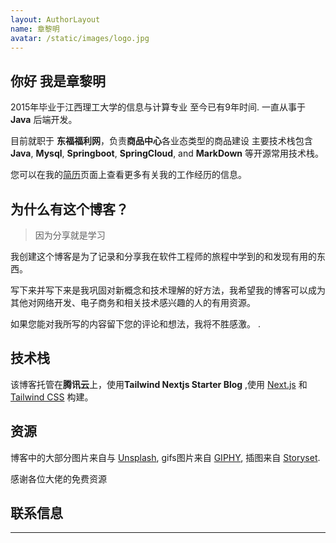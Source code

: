 ```yaml
---
layout: AuthorLayout
name: 章黎明
avatar: /static/images/logo.jpg
---
```



## 你好 <Twemoji emoji="waving hand" /> 我是章黎明

2015年毕业于江西理工大学的信息与计算专业 至今已有9年时间.
一直从事于 **Java** 后端开发。

目前就职于 **东福福利网**，负责**商品中心**各业态类型的商品建设
主要技术栈包含 **Java**, **Mysql**, **Springboot**, **SpringCloud**, and **MarkDown** 等开源常用技术栈。

您可以在我的[简历](/resume)页面上查看更多有关我的工作经历的信息。




## 为什么有这个博客？

> 因为分享就是学习

我创建这个博客是为了记录和分享我在软件工程师的旅程中学到的和发现有用的东西。

写下来并写下来是我巩固对新概念和技术理解的好方法，我希望我的博客可以成为其他对网络开发、电子商务和相关技术感兴趣的人的有用资源。

如果您能对我所写的内容留下您的评论和想法，我将不胜感激。 <Twemoji emoji="clinking-beer-mugs" />.

## 技术栈

该博客托管在**腾讯云**上，使用**Tailwind Nextjs Starter Blog** ,使用 [Next.js](https://nextjs.org/) 和 [Tailwind CSS](https://tailwindcss.com/) 构建。

## 资源

博客中的大部分图片来自与 [Unsplash](https://unsplash.com/), gifs图片来自 [GIPHY](https://giphy.com/), 插图来自 [Storyset](https://storyset.com/).

感谢各位大佬的免费资源 <Twemoji emoji="folded-hands" />

## 联系信息

<SocialAccounts />

---
